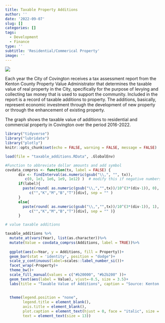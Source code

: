 ```yaml
---
title: Taxable Property Additions
author: ''
date: '2022-09-07'
slug: []
categories: []
tags:
  - Development
  - Finance
type: ''
subtitle: 'Residential/Commerical Property'
image: ''
---
```

![](unnamed-chunk-1-1.png)

Each year the City of Covington receives a tax assessment report from the Kenton County Property Value Administrator that determines the taxable value of real property in the City, specifically for the purpose of levying and collecting tax money that is used to support the community.  Included in the report is a record of taxable additions to property.  The additions, basically, represent economic investment through the development of new property or through the enhancement of existing property.

The graph shows the taxable value of additions to residential and commercial property in Covington over the period 2016-2022.

```r
library("tidyverse")
library("lubridate")
library("plotly")
knitr::opts_chunk$set(echo = FALSE, warning = FALSE, message = FALSE)

load(file = "taxable_additions.RData", .GlobalEnv)

#Function to abbreviate dollar amounts and add symbol
covdata_comprss <- function(tx, label = FALSE) { 
      div <- findInterval(as.numeric(gsub("\\,", "", tx)), 
         c(0, 1e3, 1e6, 1e9, 1e12) )  # modify this if negative numbers are possible
      if(label){
        paste(round( as.numeric(gsub("\\,","",tx))/10^(3*(div-1)), 0), 
           c("","K","M","B","T")[div], sep = "" )
      }
      else{
        paste(round( as.numeric(gsub("\\,","",tx))/10^(3*(div-1)), 1), 
           c("","K","M","B","T")[div], sep = "" )}
      }

```

```r

# value taxable additions

taxable_additions %>%
  mutate_at(vars(Year), list(as.character))%>%
  mutate(Value = covdata_comprss(Additions, label = TRUE))%>%
  
  ggplot(aes(x=Year, y = Additions, fill = Property))+
  geom_bar(stat = 'identity', position = "dodge")+
  scale_y_continuous(label=scales::label_number_si())+
  facet_wrap(~Property)+
  theme_bw()+
  scale_fill_manual(values = c("#b20000", "#b2b200" ))+
  geom_text(aes(label = Value), vjust=-0.5, size = 3.5)+
  labs(title = "Taxable Value of Additions", caption = "Source: Kenton County PVA")+
  
  
  theme(legend.position = "none",
        legend.title = element_blank(), 
        axis.title = element_blank(),
        plot.caption = element_text(hjust = 0, face = "italic", size = 10),
        text = element_text(size = 13))

```